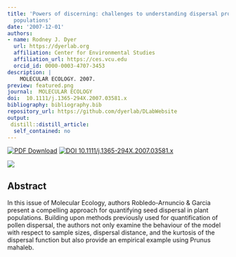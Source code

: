 ```yaml
---
title: 'Powers of discerning: challenges to understanding dispersal processes in natural
  populations'
date: '2007-12-01'
authors:
- name: Rodney J. Dyer
  url: https://dyerlab.org
  affiliation: Center for Environmental Studies
  affiliation_url: https://ces.vcu.edu
  orcid_id: 0000-0003-4707-3453
description: |
    MOLECULAR ECOLOGY. 2007.  
preview: featured.png
journal:  MOLECULAR ECOLOGY
doi:  10.1111/j.1365-294X.2007.03581.x
bibliography: bibliography.bib
repository_url: https://github.com/dyerlab/DLabWebsite
output:
 distill::distill_article:
  self_contained: no
---
```


 [![PDF Download](https://img.shields.io/badge/PDF-21B02C.svg)](https://drive.google.com/open?id=0B0T81CzLjtfPNzRrVERCOTRRQlk) [![ DOI 10.1111/j.1365-294X.2007.03581.x](https://img.shields.io/badge/DOI-474747.svg)](https://doi.org/10.1111/j.1365-294X.2007.03581.x)

![]( featured.png )

## Abstract

In this issue of Molecular Ecology, authors Robledo-Arnuncio & Garcia present a compelling approach for quantifying seed dispersal in plant populations. Building upon methods previously used for quantification of pollen dispersal, the authors not only examine the behaviour of the model with respect to sample sizes, dispersal distance, and the kurtosis of the dispersal function but also provide an empirical example using Prunus mahaleb.
